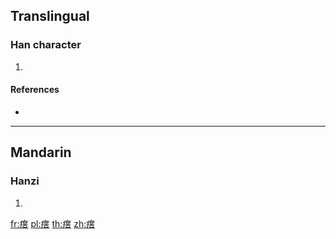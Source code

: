 {{character info/new}}
==Translingual==

===Han character===
{{Han char|rn=104|rad=疒|as=09|sn=14|four=00164|canj=KTJR}}

# {{defn|Han|sort=疒09}}

====References====
* {{Han ref|kx=0777.070|dkj=22353|dj=1187.190|hdz=42683.040|uh=7614|ud=30228|bh=E2E0|bd=58080}}

----

==Mandarin==

===Hanzi===
{{cmn-hanzi|pin=[[kù]] ([[ku4]])|wg=k'u<sup>4</sup>}}

# {{defn|lang=cmn|sort=疒09}}

[[fr:瘔]]
[[pl:瘔]]
[[th:瘔]]
[[zh:瘔]]